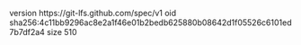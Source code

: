 version https://git-lfs.github.com/spec/v1
oid sha256:4c11bb9296ac8e2a1f46e01b2bedb625880b08642d1f05526c6101ed7b7df2a4
size 510
